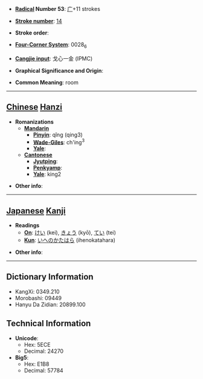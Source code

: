 * '''[[Wiktionary:Chinese radical index| Radical]] Number 53''': [[Wiktionary:Chinese radical index 广|广]]+11 strokes

* '''[[Wiktionary:Chinese total strokes index|Stroke number]]''': [[Wiktionary:Chinese total strokes index 14|14]]

* '''Stroke order''': 

* '''[[Wiktionary:Chinese four corner index|Four-Corner System]]''': 0028<sub>6</sub>

* '''[[Wiktionary:Chinese Cangjie index|Cangjie input]]''': 戈心一金 (IPMC)

* '''Graphical Significance and Origin''': 

* '''Common Meaning''': room

----

== [[Chinese]] [[Hanzi]] ==

* '''Romanizations'''
** '''[[Mandarin]]'''
*** '''[[Pinyin]]''': qǐng (qing3)
*** '''[[Wade-Giles]]''': ch'ing<sup>3</sup>
*** '''[[Yale]]''': 
** '''[[Cantonese]]'''
*** '''[[Jyutping]]''':
*** '''[[Penkyamp]]''': 
*** '''[[Yale]]''': king2

* '''Other info''': 

----

== [[Japanese]] [[Kanji]] ==

* '''Readings'''
** '''[[On]]''': [[けい]] (kei), [[きょう]] (kyō), [[てい]] (tei)
** '''[[Kun]]''': [[いへのかたはら]] (ihenokatahara)

* '''Other info''':  

----

== Dictionary Information ==

* KangXi: 0349.210
* Morobashi: 09449
* Hanyu Da Zidian: 20899.100

== Technical Information ==

* '''Unicode''':
** Hex: 5ECE
** Decimal: 24270
* '''Big5''':
** Hex: E1B8
** Decimal: 57784